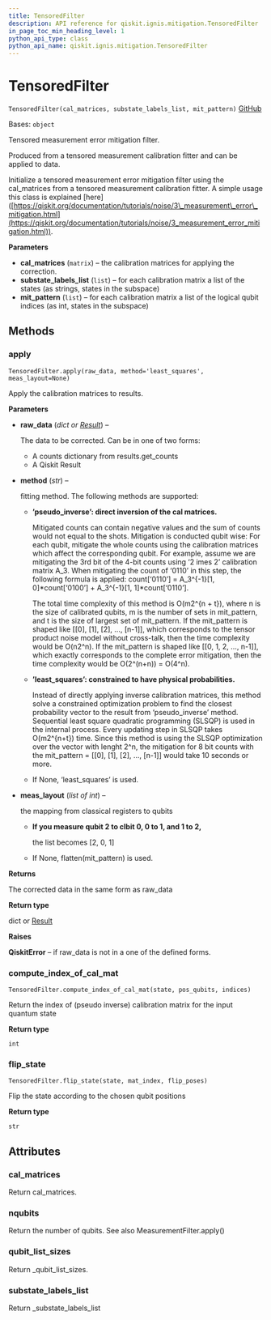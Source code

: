 ```yaml
---
title: TensoredFilter
description: API reference for qiskit.ignis.mitigation.TensoredFilter
in_page_toc_min_heading_level: 1
python_api_type: class
python_api_name: qiskit.ignis.mitigation.TensoredFilter
---
```


# TensoredFilter

<span id="qiskit.ignis.mitigation.TensoredFilter" />

`TensoredFilter(cal_matrices, substate_labels_list, mit_pattern)` [GitHub](https://github.com/qiskit-community/qiskit-ignis/tree/stable/0.6/qiskit/ignis/mitigation/measurement/filters.py "view source code")

Bases: `object`

Tensored measurement error mitigation filter.

Produced from a tensored measurement calibration fitter and can be applied to data.

Initialize a tensored measurement error mitigation filter using the cal\_matrices from a tensored measurement calibration fitter. A simple usage this class is explained \[here] ([https://qiskit.org/documentation/tutorials/noise/3\_measurement\_error\_mitigation.html](https://qiskit.org/documentation/tutorials/noise/3_measurement_error_mitigation.html)).

**Parameters**

*   **cal\_matrices** (`matrix`) – the calibration matrices for applying the correction.
*   **substate\_labels\_list** (`list`) – for each calibration matrix a list of the states (as strings, states in the subspace)
*   **mit\_pattern** (`list`) – for each calibration matrix a list of the logical qubit indices (as int, states in the subspace)

## Methods

### apply

<span id="qiskit.ignis.mitigation.TensoredFilter.apply" />

`TensoredFilter.apply(raw_data, method='least_squares', meas_layout=None)`

Apply the calibration matrices to results.

**Parameters**

*   **raw\_data** (*dict or* [*Result*](qiskit.result.Result "qiskit.result.Result")) –

    The data to be corrected. Can be in one of two forms:

    *   A counts dictionary from results.get\_counts
    *   A Qiskit Result

*   **method** (*str*) –

    fitting method. The following methods are supported:

    *   **’pseudo\_inverse’: direct inversion of the cal matrices.**

        Mitigated counts can contain negative values and the sum of counts would not equal to the shots. Mitigation is conducted qubit wise: For each qubit, mitigate the whole counts using the calibration matrices which affect the corresponding qubit. For example, assume we are mitigating the 3rd bit of the 4-bit counts using ‘2 imes 2’ calibration matrix A\_3. When mitigating the count of ‘0110’ in this step, the following formula is applied: count\[‘0110’] = A\_3^\{-1}\[1, 0]\*count\[‘0100’] + A\_3^\{-1}\[1, 1]\*count\[‘0110’].

        The total time complexity of this method is O(m2^\{n + t}), where n is the size of calibrated qubits, m is the number of sets in mit\_pattern, and t is the size of largest set of mit\_pattern. If the mit\_pattern is shaped like \[\[0], \[1], \[2], …, \[n-1]], which corresponds to the tensor product noise model without cross-talk, then the time complexity would be O(n2^n). If the mit\_pattern is shaped like \[\[0, 1, 2, …, n-1]], which exactly corresponds to the complete error mitigation, then the time complexity would be O(2^(n+n)) = O(4^n).

    *   **’least\_squares’: constrained to have physical probabilities.**

        Instead of directly applying inverse calibration matrices, this method solve a constrained optimization problem to find the closest probability vector to the result from ‘pseudo\_inverse’ method. Sequential least square quadratic programming (SLSQP) is used in the internal process. Every updating step in SLSQP takes O(m2^\{n+t}) time. Since this method is using the SLSQP optimization over the vector with lenght 2^n, the mitigation for 8 bit counts with the mit\_pattern = \[\[0], \[1], \[2], …, \[n-1]] would take 10 seconds or more.

    *   If None, ‘least\_squares’ is used.

*   **meas\_layout** (*list of int*) –

    the mapping from classical registers to qubits

    *   **If you measure qubit 2 to clbit 0, 0 to 1, and 1 to 2,**

        the list becomes \[2, 0, 1]

    *   If None, flatten(mit\_pattern) is used.

**Returns**

The corrected data in the same form as raw\_data

**Return type**

dict or [Result](qiskit.result.Result "qiskit.result.Result")

**Raises**

**QiskitError** – if raw\_data is not in a one of the defined forms.

### compute\_index\_of\_cal\_mat

<span id="qiskit.ignis.mitigation.TensoredFilter.compute_index_of_cal_mat" />

`TensoredFilter.compute_index_of_cal_mat(state, pos_qubits, indices)`

Return the index of (pseudo inverse) calibration matrix for the input quantum state

**Return type**

`int`

### flip\_state

<span id="qiskit.ignis.mitigation.TensoredFilter.flip_state" />

`TensoredFilter.flip_state(state, mat_index, flip_poses)`

Flip the state according to the chosen qubit positions

**Return type**

`str`

## Attributes

<span id="qiskit.ignis.mitigation.TensoredFilter.cal_matrices" />

### cal\_matrices

Return cal\_matrices.

<span id="qiskit.ignis.mitigation.TensoredFilter.nqubits" />

### nqubits

Return the number of qubits. See also MeasurementFilter.apply()

<span id="qiskit.ignis.mitigation.TensoredFilter.qubit_list_sizes" />

### qubit\_list\_sizes

Return \_qubit\_list\_sizes.

<span id="qiskit.ignis.mitigation.TensoredFilter.substate_labels_list" />

### substate\_labels\_list

Return \_substate\_labels\_list

